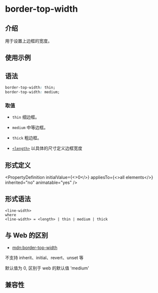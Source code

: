 # border-top-width

## 介绍

用于设置上边框的宽度。

## 使用示例


<Go
  example="css-api"
  defaultFile="src/border-top-width/App.tsx"
  img="https://lf-lynx.tiktok-cdns.com/obj/lynx-artifacts-oss-sg/lynx-website/assets/doc/css/border-top-width.jpg"
  defaultEntryFile="dist/border-top-width.lynx.bundle"
  animatable="yes"
  entry="src/border-top-width"
/>

## 语法

```css
border-top-width: thin;
border-top-width: medium;
```

### 取值

- `thin`
  细边框。

- `medium`
  中等边框。

- `thick`
  粗边框。

- [`<length>`](api/css/data-type/length.mdx)
  以具体的尺寸定义边框宽度

## 形式定义


<PropertyDefinition
  initialValue={<>0</>}
  appliesTo={<>all elements</>}
  inherited="no"
  animatable="yes"
/>

## 形式语法

```
<line-width>
where
<line-width> = <length> | thin | medium | thick

```

## 与 Web 的区别

- [mdn:border-top-width](https://developer.mozilla.org/en-US/docs/Web/CSS/border-top-width)

不支持 inherit、initial、revert、unset 等

默认值为 0, 区别于 web 的默认值 'medium'

## 兼容性


<LegacyCompatTable metadata="css/properties/border-top-width" />
